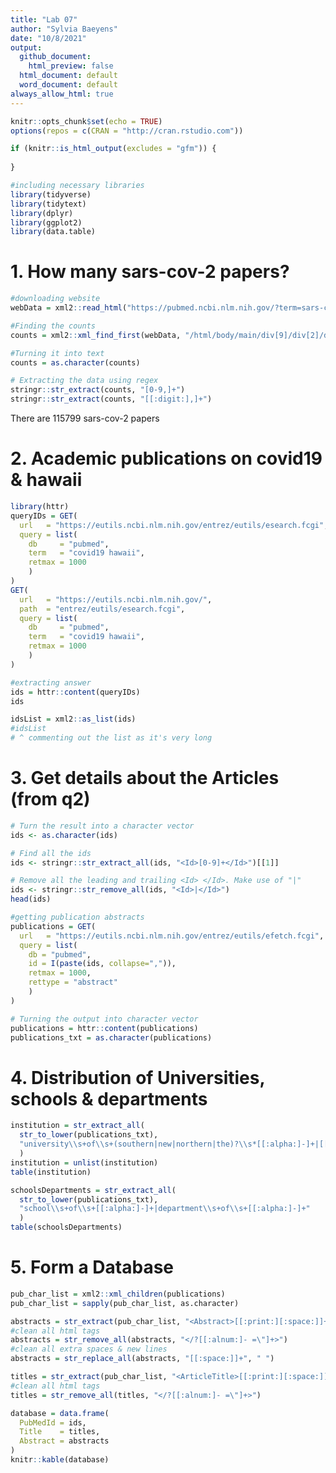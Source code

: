 ```yaml
---
title: "Lab 07"
author: "Sylvia Baeyens"
date: "10/8/2021"
output:
  github_document:
    html_preview: false
  html_document: default
  word_document: default
always_allow_html: true
---
```


```r
knitr::opts_chunk$set(echo = TRUE)
options(repos = c(CRAN = "http://cran.rstudio.com"))
```

```r
if (knitr::is_html_output(excludes = "gfm")) {
  
}
```


```r
#including necessary libraries
library(tidyverse)
library(tidytext)
library(dplyr)
library(ggplot2)
library(data.table)
```

# 1. How many sars-cov-2 papers?
```r
#downloading website
webData = xml2::read_html("https://pubmed.ncbi.nlm.nih.gov/?term=sars-cov-2")

#Finding the counts
counts = xml2::xml_find_first(webData, "/html/body/main/div[9]/div[2]/div[2]/div[1]/span")

#Turning it into text
counts = as.character(counts)

# Extracting the data using regex
stringr::str_extract(counts, "[0-9,]+")
stringr::str_extract(counts, "[[:digit:],]+")

```

There are 115799 sars-cov-2 papers

# 2. Academic publications on covid19 & hawaii

```r
library(httr)
queryIDs = GET(
  url   = "https://eutils.ncbi.nlm.nih.gov/entrez/eutils/esearch.fcgi",
  query = list(
    db     = "pubmed",
    term   = "covid19 hawaii",
    retmax = 1000
    )
)
GET(
  url   = "https://eutils.ncbi.nlm.nih.gov/",
  path  = "entrez/eutils/esearch.fcgi",
  query = list(
    db     = "pubmed",
    term   = "covid19 hawaii",
    retmax = 1000
    )
)

#extracting answer
ids = httr::content(queryIDs)
ids

idsList = xml2::as_list(ids)
#idsList
# ^ commenting out the list as it's very long
```

# 3. Get details about the Articles (from q2)

```r
# Turn the result into a character vector
ids <- as.character(ids)

# Find all the ids 
ids <- stringr::str_extract_all(ids, "<Id>[0-9]+</Id>")[[1]]

# Remove all the leading and trailing <Id> </Id>. Make use of "|"
ids <- stringr::str_remove_all(ids, "<Id>|</Id>")
head(ids)

#getting publication abstracts
publications = GET(
  url   = "https://eutils.ncbi.nlm.nih.gov/entrez/eutils/efetch.fcgi",
  query = list(
    db = "pubmed",
    id = I(paste(ids, collapse=",")),
    retmax = 1000,
    rettype = "abstract"
    )
)

# Turning the output into character vector
publications = httr::content(publications)
publications_txt = as.character(publications)
```

# 4. Distribution of Universities, schools & departments

```r
institution = str_extract_all(
  str_to_lower(publications_txt),
  "university\\s+of\\s+(southern|new|northern|the)?\\s*[[:alpha:]-]+|[[:alpha:]-]+\\s+institute\\s+of\\s+[[:alpha:]-]+"
  ) 
institution = unlist(institution)
table(institution)

schoolsDepartments = str_extract_all(
  str_to_lower(publications_txt),
  "school\\s+of\\s+[[:alpha:]-]+|department\\s+of\\s+[[:alpha:]-]+"
  )
table(schoolsDepartments)

```

# 5. Form a Database
```r
pub_char_list = xml2::xml_children(publications)
pub_char_list = sapply(pub_char_list, as.character)

abstracts = str_extract(pub_char_list, "<Abstract>[[:print:][:space:]]+</Abstract>")
#clean all html tags
abstracts = str_remove_all(abstracts, "</?[[:alnum:]- =\"]+>")
#clean all extra spaces & new lines
abstracts = str_replace_all(abstracts, "[[:space:]]+", " ")

titles = str_extract(pub_char_list, "<ArticleTitle>[[:print:][:space:]]+</ArticleTitle>")
#clean all html tags
titles = str_remove_all(titles, "</?[[:alnum:]- =\"]+>")

database = data.frame(
  PubMedId = ids,
  Title    = titles,
  Abstract = abstracts
)
knitr::kable(database)
```

